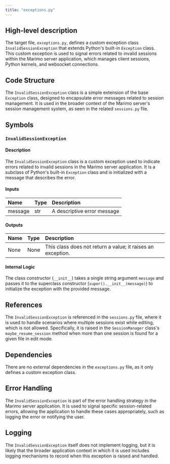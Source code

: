 ```yaml
---
title: "exceptions.py"
---
```


## High-level description

The target file, `exceptions.py`, defines a custom exception class `InvalidSessionException` that extends Python's built-in `Exception` class. This custom exception is used to signal errors related to invalid sessions within the Marimo server application, which manages client sessions, Python kernels, and websocket connections.

## Code Structure

The `InvalidSessionException` class is a simple extension of the base `Exception` class, designed to encapsulate error messages related to session management. It is used in the broader context of the Marimo server's session management system, as seen in the related `sessions.py` file.

## Symbols

### `InvalidSessionException`
#### Description
The `InvalidSessionException` class is a custom exception used to indicate errors related to invalid sessions in the Marimo server application. It is a subclass of Python's built-in `Exception` class and is initialized with a message that describes the error.

#### Inputs
| Name    | Type | Description                |
|:--------|:-----|:---------------------------|
| message | str  | A descriptive error message |

#### Outputs
| Name | Type | Description |
|:-----|:-----|:------------|
| None | None | This class does not return a value; it raises an exception. |

#### Internal Logic
The class constructor (`__init__`) takes a single string argument `message` and passes it to the superclass constructor (`super().__init__(message)`) to initialize the exception with the provided message.

## References

The `InvalidSessionException` is referenced in the `sessions.py` file, where it is used to handle scenarios where multiple sessions exist while editing, which is not allowed. Specifically, it is raised in the `SessionManager` class's `maybe_resume_session` method when more than one session is found for a given file in edit mode.

## Dependencies

There are no external dependencies in the `exceptions.py` file, as it only defines a custom exception class.

## Error Handling

The `InvalidSessionException` is part of the error handling strategy in the Marimo server application. It is used to signal specific session-related errors, allowing the application to handle these cases appropriately, such as logging the error or notifying the user.

## Logging

The `InvalidSessionException` itself does not implement logging, but it is likely that the broader application context in which it is used includes logging mechanisms to record when this exception is raised and handled.